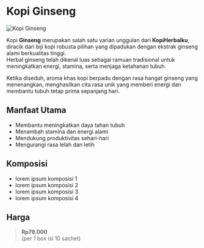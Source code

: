 # Kopi Ginseng

![Kopi Ginseng](/assets/kopiMDX/kopiGinseng_removed.png)

Kopi **Ginseng** merupakan salah satu varian unggulan dari **KopiHerbalku**, diracik dari biji kopi robusta pilihan yang dipadukan dengan ekstrak ginseng alami berkualitas tinggi.  
Herbal ginseng telah dikenal luas sebagai ramuan tradisional untuk meningkatkan energi, stamina, serta menjaga ketahanan tubuh.

Ketika diseduh, aroma khas kopi berpadu dengan rasa hangat ginseng yang menenangkan, menghasilkan cita rasa unik yang memberi energi dan membantu tubuh tetap prima sepanjang hari.

## Manfaat Utama

- Membantu meningkatkan daya tahan tubuh
- Menambah stamina dan energi alami
- Mendukung produktivitas sehari-hari
- Mengurangi rasa lelah dan letih

## Komposisi

- lorem ipsum komposisi 1
- lorem ipsum komposisi 2
- lorem ipsum komposisi 3
- lorem ipsum komposisi 4

## Harga

> **Rp79.000**  
> (per 1 box isi 10 sachet)
